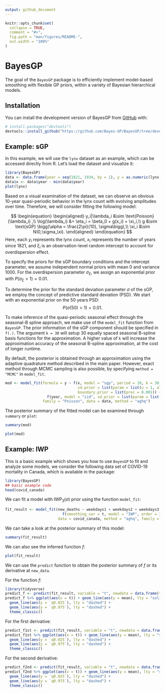 ```yaml
---
output: github_document
---
```


<!-- README.md is generated from README.Rmd. Please edit that file -->

```r
knitr::opts_chunk$set(
  collapse = TRUE,
  comment = "#>",
  fig.path = "man/figures/README-",
  out.width = "100%"
)
```

# BayesGP

<!-- badges: start -->
<!-- badges: end -->

The goal of the `BayesGP` package is to efficiently implement model-based smoothing with flexible GP priors, within a variety of Bayesian hierarchical models.

## Installation

You can install the development version of BayesGP from [GitHub](https://github.com/) with:

``` r
# install.packages("devtools")
devtools::install_github("https://github.com/Bayes-GP/BayesGP/tree/development")
```

## Example: sGP

In this example, we will use the `lynx` dataset as an example, which can be accessed directly from R. Let's load the dataset and visualize it:

```r
library(BayesGP)
data <- data.frame(year = seq(1821, 1934, by = 1), y = as.numeric(lynx))
data$x <- data$year - min(data$year)
plot(lynx)
```

Based on a visual examination of the dataset, we can observe an obvious 10-year quasi-periodic behavior in the lynx count with evolving amplitudes over time. Therefore, we will consider fitting the following model:

$$
\begin{equation}
    \begin{aligned}
        y_i|\lambda_i &\sim \text{Poisson}(\lambda_i) ,\\
        \log(\lambda_i) &= \eta_i = \beta_0 + g(x_i) + \xi_i,\\
        g &\sim \text{sGP} \bigg(\alpha = \frac{2\pi}{10}, \sigma\bigg),\\
        \xi_i &\sim N(0,\sigma_\xi).
    \end{aligned}
\end{equation}
$$
Here, each $y_i$ represents the lynx count, $x_i$ represents the number of years since 1821, and $\xi_i$ is an observation-level random intercept to account for overdispersion effect.


To specify the priors for the sGP boundary conditions and the intercept parameter, we assume independent normal priors with mean 0 and variance 1000.
For the overdispersion parameter $\sigma_\xi$, we assign an exponential prior with $P(\sigma_\xi > 1) = 0.01$.


To determine the prior for the standard deviation parameter $\sigma$ of the sGP, we employ the concept of predictive standard deviation (PSD). We start with an exponential prior on the 50 years PSD:
$$P(\sigma(50)>1) = 0.01.$$


To make inference of the quasi-periodic seasonal effect through the seasonal-B spline approach, we make use of the `model_fit` function from `BayesGP`. 
The prior information of the sGP component should be specified in `f(.)`.
The argument `k = 30` will setup 30 equally spaced seasonal B-spline basis functions for the approximation.
A higher value of `k` will increase the approximation accuracy of the seasonal B-spline approximation, at the cost of longer runtime.

By default, the posterior is obtained through an approximation using the adaptive quadrature method described in the main paper. 
However, exact method through MCMC sampling is also possible, by specifying `method = "MCMC"` in `model_fit`.

```r
mod <- model_fit(formula = y ~ f(x, model = "sgp", period = 10, k = 30,
                                 sd.prior = list(param = list(u = 1, alpha = 0.01), h = 50),
                                 boundary.prior = list(prec = 0.001)) +
                   f(year, model = "iid", sd.prior = list(param = list(u = 1, alpha = 0.01))),
                 family = "Poisson", data = data, method = "aghq")
```


The posterior summary of the fitted model can be examined through `summary` or `plot`:

```r
summary(mod)
```


```r
plot(mod)
```




## Example: IWP

This is a basic example which shows you how to use `BayesGP` to fit and
analyze some models, we consider the following data set of COVID-19 mortality in Canada, which is available in the package:

```r
library(BayesGP)
## basic example code
head(covid_canada)
```

We can fit a model with $\text{IWP}_3(\sigma)$ prior using the function `model_fit`:
```r
fit_result <- model_fit(new_deaths ~ weekdays1 + weekdays2 + weekdays3 + weekdays4 + weekdays5 + weekdays6 +
                          f(smoothing_var = t, model = "IWP", order = 3, k = 30), 
                        data = covid_canada, method = "aghq", family = "Poisson")
```

We can take a look at the posterior summary of this model:
```r
summary(fit_result)
```

We can also see the inferred function $f$:
```r
plot(fit_result)
```


We can use the `predict` function to obtain the posterior summary of $f$ or its derivative at `new_data`. 

For the function $f$:
```r
library(tidyverse)
predict_f <- predict(fit_result, variable = "t", newdata = data.frame(t = seq(from = 605, to = 617, by = 0.1)))
predict_f %>% ggplot(aes(x = t)) + geom_line(aes(y = mean), lty = "solid") +
  geom_line(aes(y = `q0.025`), lty = "dashed") +
  geom_line(aes(y = `q0.975`), lty = "dashed") +
  theme_classic()
```


For the first derivative:
```r
predict_f1st <- predict(fit_result, variable = "t", newdata = data.frame(t = seq(from = 605, to = 617, by = 0.1)), deriv = 1)
predict_f1st %>% ggplot(aes(x = t)) + geom_line(aes(y = mean), lty = "solid") +
  geom_line(aes(y = `q0.025`), lty = "dashed") +
  geom_line(aes(y = `q0.975`), lty = "dashed") +
  theme_classic()
```

For the second derivative:
```r
predict_f2nd <- predict(fit_result, variable = "t", newdata = data.frame(t = seq(from = 605, to = 617, by = 0.1)), deriv = 2)
predict_f2nd %>% ggplot(aes(x = t)) + geom_line(aes(y = mean), lty = "solid") +
  geom_line(aes(y = `q0.025`), lty = "dashed") +
  geom_line(aes(y = `q0.975`), lty = "dashed") +
  theme_classic()
```



